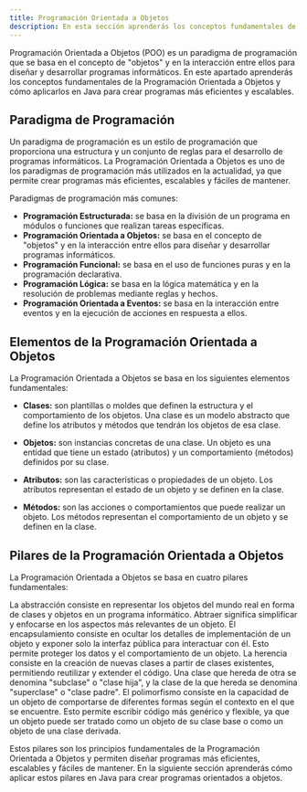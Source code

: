 ```yaml
---
title: Programación Orientada a Objetos
description: En esta sección aprenderás los conceptos fundamentales de la Programación Orientada a Objetos (POO) y cómo aplicarlos en Java para crear programas más eficientes y escalables.
---
```


Programación Orientada a Objetos (POO) es un paradigma de programación que se basa en el concepto de "objetos" y en la interacción entre ellos para diseñar y desarrollar programas informáticos. En este apartado aprenderás los conceptos fundamentales de la Programación Orientada a Objetos y cómo aplicarlos en Java para crear programas más eficientes y escalables.

## Paradigma de Programación

Un paradigma de programación es un estilo de programación que proporciona una estructura y un conjunto de reglas para el desarrollo de programas informáticos. La Programación Orientada a Objetos es uno de los paradigmas de programación más utilizados en la actualidad, ya que permite crear programas más eficientes, escalables y fáciles de mantener.

Paradigmas de programación más comunes:

- **Programación Estructurada:** se basa en la división de un programa en módulos o funciones que realizan tareas específicas.
- **Programación Orientada a Objetos:** se basa en el concepto de "objetos" y en la interacción entre ellos para diseñar y desarrollar programas informáticos.
- **Programación Funcional:** se basa en el uso de funciones puras y en la programación declarativa.
- **Programación Lógica:** se basa en la lógica matemática y en la resolución de problemas mediante reglas y hechos.
- **Programación Orientada a Eventos:** se basa en la interacción entre eventos y en la ejecución de acciones en respuesta a ellos.

## Elementos de la Programación Orientada a Objetos

La Programación Orientada a Objetos se basa en los siguientes elementos fundamentales:

- **Clases:** son plantillas o moldes que definen la estructura y el comportamiento de los objetos. Una clase es un modelo abstracto que define los atributos y métodos que tendrán los objetos de esa clase.

- **Objetos:** son instancias concretas de una clase. Un objeto es una entidad que tiene un estado (atributos) y un comportamiento (métodos) definidos por su clase.

- **Atributos:** son las características o propiedades de un objeto. Los atributos representan el estado de un objeto y se definen en la clase.

- **Métodos:** son las acciones o comportamientos que puede realizar un objeto. Los métodos representan el comportamiento de un objeto y se definen en la clase.


## Pilares de la Programación Orientada a Objetos

La Programación Orientada a Objetos se basa en cuatro pilares fundamentales:


<CardGrid>
    <Card title="Abstracción" icon='puzzle'>
        La abstracción consiste en representar los objetos del mundo real en forma de clases y objetos en un programa informático. Abtraer significa simplificar y enfocarse en los aspectos más relevantes de un objeto.
    </Card>
    <Card title="Encapsulamiento" icon='seti:lock'>
        El encapsulamiento consiste en ocultar los detalles de implementación de un objeto y exponer solo la interfaz pública para interactuar con él. Esto permite proteger los datos y el comportamiento de un objeto.
    </Card>
    <Card title="Herencia" icon='seti:plan'>
        La herencia consiste en la creación de nuevas clases a partir de clases existentes, permitiendo reutilizar y extender el código. Una clase que hereda de otra se denomina "subclase" o "clase hija", y la clase de la que hereda se denomina "superclase" o "clase padre".
    </Card>
    <Card title="Polimorfismo" icon='pen'>
        El polimorfismo consiste en la capacidad de un objeto de comportarse de diferentes formas según el contexto en el que se encuentre. Esto permite escribir código más genérico y flexible, ya que un objeto puede ser tratado como un objeto de su clase base o como un objeto de una clase derivada.
    </Card>
</CardGrid>

Estos pilares son los principios fundamentales de la Programación Orientada a Objetos y permiten diseñar programas más eficientes, escalables y fáciles de mantener. En la siguiente sección aprenderás cómo aplicar estos pilares en Java para crear programas orientados a objetos.







